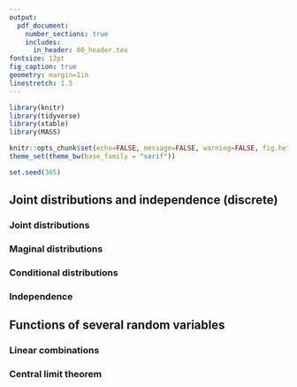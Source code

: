 ```yaml
---
output: 
  pdf_document:
    number_sections: true
    includes:
      in_header: 00_header.tex
fontsize: 12pt
fig_caption: true
geometry: margin=1in
linestretch: 1.5
---
```


```r
library(knitr)
library(tidyverse)
library(xtable)
library(MASS)

knitr::opts_chunk$set(echo=FALSE, message=FALSE, warning=FALSE, fig.height = 2)
theme_set(theme_bw(base_family = "serif"))

set.seed(305)
```

\setcounter{section}{5}
\setcounter{subsection}{3}
\setcounter{ex}{16}
\setcounter{df}{11}

## Joint distributions and independence (discrete)

### Joint distributions

### Maginal distributions

### Conditional distributions

### Independence

## Functions of several random variables

### Linear combinations

### Central limit theorem



